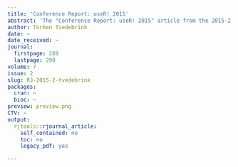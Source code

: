 ```yaml
---
title: 'Conference Report: useR! 2015'
abstract: 'The "Conference Report: useR! 2015" article from the 2015-2 issue.'
author: Torben Tvedebrink
date: ~
date_received: ~
journal:
  firstpage: 289
  lastpage: 290
volume: 7
issue: 2
slug: RJ-2015-2-tvedebrink
packages:
  cran: ~
  bioc: ~
preview: preview.png
CTV: ~
output:
  rjtools::rjournal_article:
    self_contained: no
    toc: no
    legacy_pdf: yes

---
```

